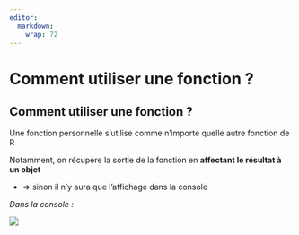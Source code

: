 ```yaml
---
editor: 
  markdown: 
    wrap: 72
---
```


# Comment utiliser une fonction ? {.backgroundTitre .unnumbered}

## Comment utiliser une fonction ? {.backgroundTitre .unnumbered}

Une fonction personnelle s’utilise comme n’importe quelle autre fonction
de R

Notamment, on récupère la sortie de la fonction en **affectant le
résultat à un objet**

-   ⇒ sinon il n’y aura que l’affichage dans la console

*Dans la console :*

![](img/clipboard-utiliser1.png)
